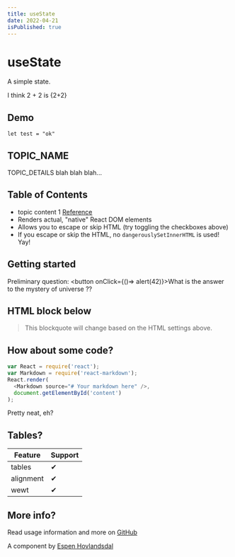 ```yaml
---
title: useState
date: 2022-04-21
isPublished: true
---
```


# useState

A simple state.

I think 2 + 2 is {2+2}

## Demo

```tsx
let test = "ok"
```

## TOPIC_NAME

TOPIC_DETAILS
blah blah blah...

## Table of Contents
* topic content 1 [Reference](http://dibya.org)
* Renders actual, "native" React DOM elements
* Allows you to escape or skip HTML (try toggling the checkboxes above)
* If you escape or skip the HTML, no `dangerouslySetInnerHTML` is used! Yay!


## Getting started
Preliminary question: 
<button onClick={()=> alert(42)}>What is the answer to the mystery of universe ??</button>

## HTML block below
<blockquote>
This blockquote will change based on the HTML settings above.
</blockquote>

## How about some code?

```js
var React = require('react');
var Markdown = require('react-markdown');
React.render(
  <Markdown source="# Your markdown here" />,
  document.getElementById('content')
);
```
Pretty neat, eh?

## Tables?
| Feature   | Support |
| --------- | ------- |
| tables    | ✔ |
| alignment | ✔ |
| wewt      | ✔ |


## More info?

Read usage information and more on [GitHub](//github.com/rexxars/react-markdown)

A component by [Espen Hovlandsdal](https://espen.codes/)

